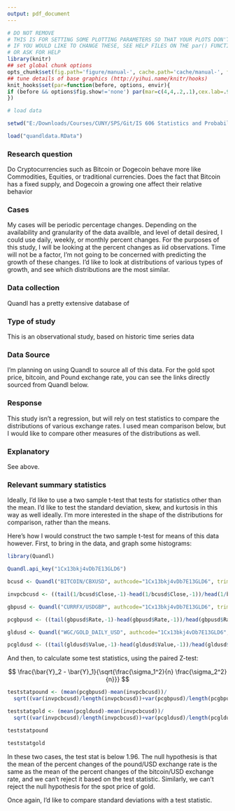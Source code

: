 ```yaml
---
output: pdf_document
---
```

```r
# DO NOT REMOVE
# THIS IS FOR SETTING SOME PLOTTING PARAMETERS SO THAT YOUR PLOTS DON'T TAKE UP TOO MUCH SPACE
# IF YOU WOULD LIKE TO CHANGE THESE, SEE HELP FILES ON THE par() FUNCTION
# OR ASK FOR HELP
library(knitr)
## set global chunk options
opts_chunk$set(fig.path='figure/manual-', cache.path='cache/manual-', fig.align='center', fig.show='hold', par=TRUE)
## tune details of base graphics (http://yihui.name/knitr/hooks)
knit_hooks$set(par=function(before, options, envir){
if (before && options$fig.show!='none') par(mar=c(4,4,.2,.1),cex.lab=.95,cex.axis=.9,mgp=c(2,.7,0),tcl=-.3)
})
```

```r
# load data

setwd("E:/Downloads/Courses/CUNY/SPS/Git/IS 606 Statistics and Probability/Final Project")

load("quandldata.RData")

```


### Research question 

Do Cryptocurrencies such as Bitcoin or Dogecoin behave more like Commodities, Equities, or traditional currencies. Does the fact that Bitcoin has a fixed supply, and Dogecoin a growing one affect their relative behavior



### Cases 

My cases will be periodic percentage changes. Depending on the availability and granularity of the data availble, and level of detail desired, I could use daily, weekly, or monthly percent changes. For the purposes of this study, I will be looking at the percent changes as iid observations. Time will not be a factor, I'm not going to be concerned with predicting the growth of these changes. I'd like to look at distributions of various types of growth, and see which distributions are the most similar.



### Data collection 

Quandl has a pretty extensive database of 



### Type of study 

This is an observational study, based on historic time series data



### Data Source 

I'm planning on using Quandl to source all of this data. For the gold spot price, bitcoin, and Pound exchange rate, you can see the links directly sourced from Quandl below.




### Response 

This study isn't a regression, but will rely on test statistics to compare the distributions of various exchange rates. I used mean comparison below, but I would like to compare other measures of the distributions as well.



### Explanatory 

See above.



### Relevant summary statistics 

Ideally, I'd like to use a two sample t-test that tests for statistics other than the mean. I'd like to test the standard deviation, skew, and kurtosis in this way as well ideally. I'm more interested in the shape of the distributions for comparison, rather than the means.

Here's how I would construct the two sample t-test for means of this data however. First, to bring in the data, and graph some histograms:

```r

library(Quandl)

Quandl.api_key("1Cx13bkj4vDb7E13GLD6")

bcusd <- Quandl("BITCOIN/CBXUSD", authcode="1Cx13bkj4vDb7E13GLD6", trim_start="2015-01-01", trim_end="2015-06-01")

invpcbcusd <- ((tail(1/bcusd$Close,-1)-head(1/bcusd$Close,-1))/head(1/bcusd$Close,-1))*100

gbpusd <- Quandl("CURRFX/USDGBP", authcode="1Cx13bkj4vDb7E13GLD6", trim_start="2015-01-01", trim_end="2015-06-01")

pcgbpusd <- ((tail(gbpusd$Rate,-1)-head(gbpusd$Rate,-1))/head(gbpusd$Rate,-1))*100

gldusd <- Quandl("WGC/GOLD_DAILY_USD", authcode="1Cx13bkj4vDb7E13GLD6", trim_start="2015-01-01", trim_end="2015-06-01")

pcgldusd <- ((tail(gldusd$Value,-1)-head(gldusd$Value,-1))/head(gldusd$Value,-1))*100

```

And then, to calculate some test statistics, using the paired Z-test:

$$ \frac{\bar{Y}_2 - \bar{Y}_1}{\sqrt{\frac{\sigma_1^2}{n} \frac{\sigma_2^2}{n}}} $$

```r

teststatpound <- (mean(pcgbpusd)-mean(invpcbcusd))/
  sqrt((var(invpcbcusd)/length(invpcbcusd))+var(pcgbpusd)/length(pcgbpusd))

teststatgold <- (mean(pcgldusd)-mean(invpcbcusd))/
  sqrt((var(invpcbcusd)/length(invpcbcusd))+var(pcgldusd)/length(pcgldusd))

teststatpound

teststatgold

```

In these two cases, the test stat is below 1.96. The null hypothesis is that the mean of the percent changes of the pound/USD exchange rate is the same as the mean of the percent changes of the bitcoin/USD exchange rate, and we can't reject it based on the test statistic. Similarly, we can't reject the null hypothesis for the spot price of gold.

Once again, I'd like to compare standard deviations with a test statistic.

